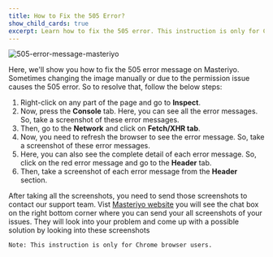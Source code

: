 ```yaml
---
title: How to Fix the 505 Error?
show_child_cards: true
excerpt: Learn how to fix the 505 error. This instruction is only for Chrome browser users.
---
```

![505-error-message-masteriyo](https://user-images.githubusercontent.com/24367265/185113437-376c60c6-d086-48e6-9df4-99f9021d8a0c.gif)

Here, we'll show you how to fix the 505 error message on Masteriyo. Sometimes changing the image manually or due to the permission issue causes the 505 error. So to resolve that, follow the below steps:

1. Right-click on any part of the page and go to **Inspect**.
2. Now, press the **Console** tab. Here, you can see all the error messages. So, take a screenshot of these error messages.
3. Then, go to the **Network** and click on **Fetch/XHR tab**.
4. Now, you need to refresh the browser to see the error message. So, take a screenshot of these error messages.
5. Here, you can also see the complete detail of each error message. So, click on the red error message and go to the **Header** tab.
6. Then, take a screenshot of each error message from the **Header** section.

After taking all the screenshots, you need to send those screenshots to contact our support team. Vist [Masteriyo website](https://masteriyo.com/wordpress-lms) you will see the chat box on the right bottom corner where you can send your all screenshots of your issues. They will look into your problem and come up with a possible solution by looking into these screenshots

```
Note: This instruction is only for Chrome browser users.
```
